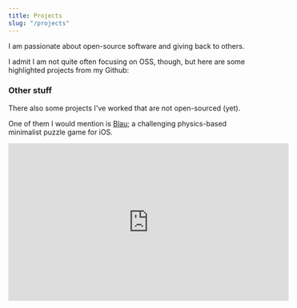 ```yaml
---
title: Projects
slug: "/projects"
---
```




I am passionate about open-source software and giving back to others.

I admit I am not quite often focusing on OSS, though, but here are some highlighted projects from my Github:

<GithubProjects criteria="starred" />

### Other stuff

There also some projects I've worked that are not open-sourced (yet).

One of them I would mention is [Blau](http://blaugame.com/); a challenging physics-based minimalist puzzle game for iOS.

<Container>
  <iframe
    width="560"
    height="315"
    src="https://www.youtube.com/embed/kNVg4-tiJzA"
    frameborder="0"
    allow="accelerometer; autoplay; encrypted-media; gyroscope; picture-in-picture"
    allowfullscreen
  />
</Container>

I helped to conceive the whole design approach of the game and to implement its mechanics.

On top of Blau success, my friends and I founded a small digital games atelier & software craftwork house based in our hometown: [Xablauger Studios](https://github.com/xablauger-studios).

### Communities and volunteer experience

I try to be as active as possible in local communities. Here are some of those I've already helped somehow:

#### [Lambda I/O Foundation](https://github.com/lambda-io/manifest)

_Founder • Organizer • Speaker_

The Lambda I/O Foundation consists of an open initiative that aims to introduce people around the world to all the features and benefits of the functional paradigm knowledge.

The core mission is to deconstruct the indoctrination surrounding imperative languages teaching which unfortunately plagues many places in the world and, consecutively, their IT education systems - ranging from technical to postgraduates courses by providing resources and a community that makes it easier to learn about functional programming, functional languages, use cases, etc.

#### [DEV IO Foundation](https://github.com/deviofoundation)

_Developer Advocate • Organizer • Speaker_

The main idea of the DEV IO Foundation is to gather all development groups in one place, making it possible to contribute actively to the growth of local community development.

Since 2015 I've helped as a speaker and/or organizer at local meetups and conferences promoted by DEV IO, which aims to spread knowledge related to a large variety of technologies which include JavaScript, Node.js, Ionic, Functional Programming and others.

#### [CocoaHeads Brasil](http://www.cocoaheads.com.br/)

_Organizer • Speaker_

I've helped for months the organization of the local edition of CocoaHeads (the Fortaleza chapter) in many areas which include gathering speakers and sponsors and giving multidisciplinary lectures.

#### [JS4Girls](https://github.com/Webschool-io/js4girls)

_Organizer • Speaker_

JS4Girls is a non-profit organization that empowers and helps women to organize free, one-day programming workshops by providing tools, resources and support in order to teach other women basic web technologies (HTML • JavaScript • CSS).
